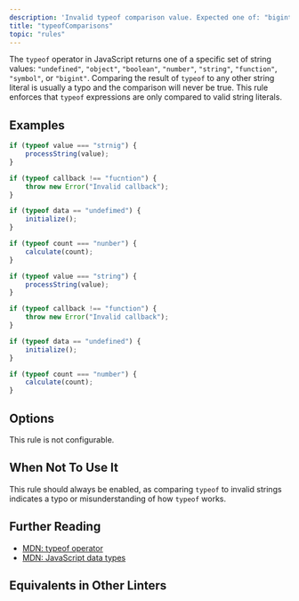 ```yaml
---
description: 'Invalid typeof comparison value. Expected one of: "bigint", "boolean", "function", "number", "object", "string", "symbol", "undefined".'
title: "typeofComparisons"
topic: "rules"
---
```



<RuleSummary plugin="ts" rule="typeofComparisons" />

The `typeof` operator in JavaScript returns one of a specific set of string values: `"undefined"`, `"object"`, `"boolean"`, `"number"`, `"string"`, `"function"`, `"symbol"`, or `"bigint"`.
Comparing the result of `typeof` to any other string literal is usually a typo and the comparison will never be true.
This rule enforces that `typeof` expressions are only compared to valid string literals.

## Examples

<Tabs>
<TabItem label="❌ Incorrect">

```ts
if (typeof value === "strnig") {
	processString(value);
}
```

```ts
if (typeof callback !== "fucntion") {
	throw new Error("Invalid callback");
}
```

```ts
if (typeof data == "undefimed") {
	initialize();
}
```

```ts
if (typeof count === "nunber") {
	calculate(count);
}
```

</TabItem>
<TabItem label="✅ Correct">

```ts
if (typeof value === "string") {
	processString(value);
}
```

```ts
if (typeof callback !== "function") {
	throw new Error("Invalid callback");
}
```

```ts
if (typeof data == "undefined") {
	initialize();
}
```

```ts
if (typeof count === "number") {
	calculate(count);
}
```

</TabItem>
</Tabs>

## Options

This rule is not configurable.

## When Not To Use It

This rule should always be enabled, as comparing `typeof` to invalid strings indicates a typo or misunderstanding of how `typeof` works.

## Further Reading

- [MDN: typeof operator](https://developer.mozilla.org/en-US/docs/Web/JavaScript/Reference/Operators/typeof)
- [MDN: JavaScript data types](https://developer.mozilla.org/en-US/docs/Web/JavaScript/Data_structures)

## Equivalents in Other Linters

<RuleEquivalents pluginId="ts" ruleId="typeofComparisons" />
